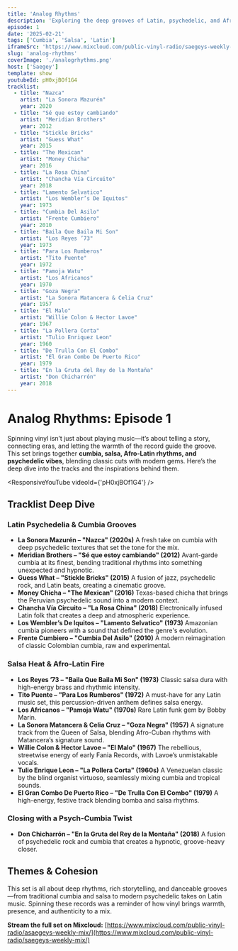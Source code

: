```yaml
---
title: 'Analog Rhythms'
description: 'Exploring the deep grooves of Latin, psychedelic, and Afro-Latin music through vinyl selections.'
episode: 1
date: '2025-02-21'
tags: ['Cumbia', 'Salsa', 'Latin']
iframeSrc: 'https://www.mixcloud.com/public-vinyl-radio/saegeys-weekly-mix/'
slug: 'analog-rhythms'
coverImage: './analogrhythms.png'
host: ['Saegey']
template: show
youtubeId: pH0xjBOf1G4
tracklist:
  - title: "Nazca"
    artist: "La Sonora Mazurén"
    year: 2020
  - title: "Sé que estoy cambiando"
    artist: "Meridian Brothers"
    year: 2012
  - title: "Stickle Bricks"
    artist: "Guess What"
    year: 2015
  - title: "The Mexican"
    artist: "Money Chicha"
    year: 2016
  - title: "La Rosa China"
    artist: "Chancha Vía Circuito"
    year: 2018
  - title: "Lamento Selvatico"
    artist: "Los Wembler’s De Iquitos"
    year: 1973
  - title: "Cumbia Del Asilo"
    artist: "Frente Cumbiero"
    year: 2010
  - title: "Baila Que Baila Mi Son"
    artist: "Los Reyes ’73"
    year: 1973
  - title: "Para Los Rumberos"
    artist: "Tito Puente"
    year: 1972
  - title: "Pamoja Watu"
    artist: "Los Africanos"
    year: 1970
  - title: "Goza Negra"
    artist: "La Sonora Matancera & Celia Cruz"
    year: 1957
  - title: "El Malo"
    artist: "Willie Colon & Hector Lavoe"
    year: 1967
  - title: "La Pollera Corta"
    artist: "Tulio Enriquez Leon"
    year: 1960
  - title: "De Trulla Con El Combo"
    artist: "El Gran Combo De Puerto Rico"
    year: 1979
  - title: "En la Gruta del Rey de la Montaña"
    artist: "Don Chicharrón"
    year: 2018
---
```


# **Analog Rhythms: Episode 1**

Spinning vinyl isn’t just about playing music—it’s about telling a story, connecting eras, and letting the warmth of the record guide the groove. This set brings together **cumbia, salsa, Afro-Latin rhythms, and psychedelic vibes**, blending classic cuts with modern gems. Here’s the deep dive into the tracks and the inspirations behind them.

<ResponsiveYouTube videoId={'pH0xjBOf1G4'} />

## **Tracklist Deep Dive**

### **Latin Psychedelia & Cumbia Grooves**

- **La Sonora Mazurén – "Nazca" (2020s)**
  A fresh take on cumbia with deep psychedelic textures that set the tone for the mix.
- **Meridian Brothers – "Sé que estoy cambiando" (2012)**
  Avant-garde cumbia at its finest, bending traditional rhythms into something unexpected and hypnotic.
- **Guess What – "Stickle Bricks" (2015)**
  A fusion of jazz, psychedelic rock, and Latin beats, creating a cinematic groove.
- **Money Chicha – "The Mexican" (2016)**
  Texas-based chicha that brings the Peruvian psychedelic sound into a modern context.
- **Chancha Vía Circuito – "La Rosa China" (2018)**
  Electronically infused Latin folk that creates a deep and atmospheric experience.
- **Los Wembler’s De Iquitos – "Lamento Selvatico" (1973)**
  Amazonian cumbia pioneers with a sound that defined the genre's evolution.
- **Frente Cumbiero – "Cumbia Del Asilo" (2010)**
  A modern reimagination of classic Colombian cumbia, raw and experimental.

### **Salsa Heat & Afro-Latin Fire**

- **Los Reyes ’73 – "Baila Que Baila Mi Son" (1973)**
  Classic salsa dura with high-energy brass and rhythmic intensity.
- **Tito Puente – "Para Los Rumberos" (1972)**
  A must-have for any Latin music set, this percussion-driven anthem defines salsa energy.
- **Los Africanos – "Pamoja Watu" (1970s)**
  Rare Latin funk gem by Bobby Marin.
- **La Sonora Matancera & Celia Cruz – "Goza Negra" (1957)**
  A signature track from the Queen of Salsa, blending Afro-Cuban rhythms with Matancera’s signature sound.
- **Willie Colon & Hector Lavoe – "El Malo" (1967)**
  The rebellious, streetwise energy of early Fania Records, with Lavoe’s unmistakable vocals.
- **Tulio Enrique Leon – "La Pollera Corta" (1960s)**
  A Venezuelan classic by the blind organist virtuoso, seamlessly mixing cumbia and tropical sounds.
- **El Gran Combo De Puerto Rico – "De Trulla Con El Combo" (1979)**
  A high-energy, festive track blending bomba and salsa rhythms.

### **Closing with a Psych-Cumbia Twist**

- **Don Chicharrón – "En la Gruta del Rey de la Montaña" (2018)**
  A fusion of psychedelic rock and cumbia that creates a hypnotic, groove-heavy closer.

## **Themes & Cohesion**

This set is all about deep rhythms, rich storytelling, and danceable grooves—from traditional cumbia and salsa to modern psychedelic takes on Latin music. Spinning these records was a reminder of how vinyl brings warmth, presence, and authenticity to a mix.

**Stream the full set on Mixcloud:** [https://www.mixcloud.com/public-vinyl-radio/asaegeys-weekly-mix/](https://www.mixcloud.com/public-vinyl-radio/saegeys-weekly-mix/)
